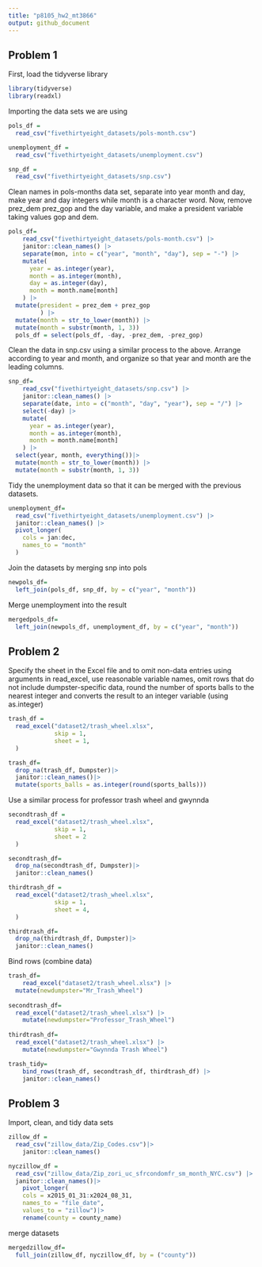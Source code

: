 ```yaml
---
title: "p8105_hw2_mt3866"
output: github_document
---
```


## Problem 1

First, load the tidyverse library

```r
library(tidyverse)
library(readxl)
```

Importing the data sets we are using

```r
pols_df =
  read_csv("fivethirtyeight_datasets/pols-month.csv")

unemployment_df =
  read_csv("fivethirtyeight_datasets/unemployment.csv")

snp_df =
  read_csv("fivethirtyeight_datasets/snp.csv")

```

Clean names in pols-months data set, separate into year month and day, make year and day integers while month is a character word. Now, remove prez_dem prez_gop and the day variable, and make a president variable taking values gop and dem.

```r
pols_df=
    read_csv("fivethirtyeight_datasets/pols-month.csv") |>
    janitor::clean_names() |>
    separate(mon, into = c("year", "month", "day"), sep = "-") |>
    mutate(
      year = as.integer(year),
      month = as.integer(month),
      day = as.integer(day),
      month = month.name[month]
    ) |>
  mutate(president = prez_dem + prez_gop
         ) |>
  mutate(month = str_to_lower(month)) |>
  mutate(month = substr(month, 1, 3))
  pols_df = select(pols_df, -day, -prez_dem, -prez_gop)

```

Clean the data in snp.csv using a similar process to the above. Arrange according to year and month, and organize so that year and month are the leading columns.

```r
snp_df=
    read_csv("fivethirtyeight_datasets/snp.csv") |>
    janitor::clean_names() |>
    separate(date, into = c("month", "day", "year"), sep = "/") |>
    select(-day) |>
    mutate(
      year = as.integer(year),
      month = as.integer(month),
      month = month.name[month]
    ) |>
  select(year, month, everything())|>
  mutate(month = str_to_lower(month)) |>
  mutate(month = substr(month, 1, 3))

```

Tidy the unemployment data so that it can be merged with the previous datasets.
```r
unemployment_df=
  read_csv("fivethirtyeight_datasets/unemployment.csv") |>
  janitor::clean_names() |>
  pivot_longer(
    cols = jan:dec,
    names_to = "month"
  )

```

Join the datasets by merging snp into pols

```r
newpols_df=
  left_join(pols_df, snp_df, by = c("year", "month"))
```

Merge unemployment into the result

```r
mergedpols_df=
  left_join(newpols_df, unemployment_df, by = c("year", "month"))
```

## Problem 2

Specify the sheet in the Excel file and to omit non-data entries using arguments in read_excel, use reasonable variable names, omit rows that do not include dumpster-specific data, round the number of sports balls to the nearest integer and converts the result to an integer variable (using as.integer)

```r
trash_df =
  read_excel("dataset2/trash_wheel.xlsx",
             skip = 1,
             sheet = 1,
  )

trash_df=
  drop_na(trash_df, Dumpster)|>
  janitor::clean_names()|>
  mutate(sports_balls = as.integer(round(sports_balls)))

```

Use a similar process for professor trash wheel and gwynnda

```r
secondtrash_df =
  read_excel("dataset2/trash_wheel.xlsx",
             skip = 1,
             sheet = 2
  )

secondtrash_df=
  drop_na(secondtrash_df, Dumpster)|>
  janitor::clean_names()

thirdtrash_df =
  read_excel("dataset2/trash_wheel.xlsx",
             skip = 1,
             sheet = 4,
  )

thirdtrash_df=
  drop_na(thirdtrash_df, Dumpster)|>
  janitor::clean_names()
```

Bind rows (combine data)

```r
trash_df= 
    read_excel("dataset2/trash_wheel.xlsx") |>
  mutate(newdumpster="Mr_Trash_Wheel")
  
secondtrash_df=
  read_excel("dataset2/trash_wheel.xlsx") |>
    mutate(newdumpster="Professor_Trash_Wheel")
  
thirdtrash_df=
  read_excel("dataset2/trash_wheel.xlsx") |>
    mutate(newdumpster="Gwynnda Trash Wheel")

trash_tidy=
    bind_rows(trash_df, secondtrash_df, thirdtrash_df) |>
    janitor::clean_names()

```

## Problem 3

Import, clean, and tidy data sets

```r
zillow_df =
  read_csv("zillow_data/Zip_Codes.csv")|>
    janitor::clean_names()

nyczillow_df =
  read_csv("zillow_data/Zip_zori_uc_sfrcondomfr_sm_month_NYC.csv") |>
  janitor::clean_names()|>
    pivot_longer(
    cols = x2015_01_31:x2024_08_31,
    names_to = "file_date",
    values_to = "zillow")|>
    rename(county = county_name)
```

merge datasets
```r
mergedzillow_df=
  full_join(zillow_df, nyczillow_df, by = ("county"))
```

